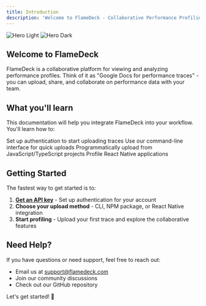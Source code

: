 ```yaml
---
title: Introduction
description: 'Welcome to FlameDeck - Collaborative Performance Profiling'
---
```


<img
  className="block dark:hidden"
  src="/images/hero-light.png"
  alt="Hero Light"
/>
<img
  className="hidden dark:block"
  src="/images/hero-dark.png"
  alt="Hero Dark"
/>

## Welcome to FlameDeck

FlameDeck is a collaborative platform for viewing and analyzing performance profiles. Think of it as "Google Docs for performance traces" - you can upload, share, and collaborate on performance data with your team.

## What you'll learn

This documentation will help you integrate FlameDeck into your workflow. You'll learn how to:

<CardGroup cols={2}>
  <Card
    title="Get API Keys"
    icon="key"
    href="/api-keys"
  >
    Set up authentication to start uploading traces
  </Card>
  <Card
    title="Upload via CLI"
    icon="terminal"
    href="/cli-upload"
  >
    Use our command-line interface for quick uploads
  </Card>
  <Card
    title="NPM Integration"
    icon="package"
    href="/npm-upload"
  >
    Programmatically upload from JavaScript/TypeScript projects
  </Card>
  <Card
    title="React Native"
    icon="mobile"
    href="/react-native"
  >
    Profile React Native applications
  </Card>
</CardGroup>

## Getting Started

The fastest way to get started is to:

1. **[Get an API key](/api-keys)** - Set up authentication for your account
2. **Choose your upload method** - CLI, NPM package, or React Native integration
3. **Start profiling** - Upload your first trace and explore the collaborative features

## Need Help?

If you have questions or need support, feel free to reach out:

- Email us at [support@flamedeck.com](mailto:support@flamedeck.com)
- Join our community discussions
- Check out our GitHub repository

Let's get started! 🚀 